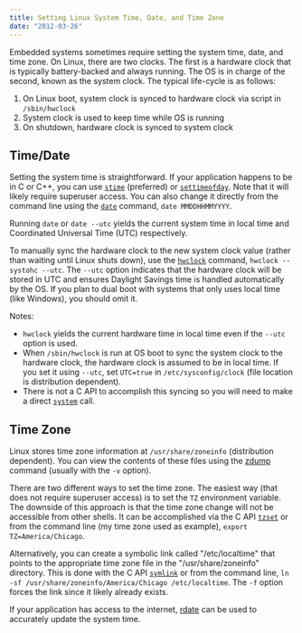 ```yaml
---
title: Setting Linux System Time, Date, and Time Zone
date: "2012-03-26"
---
```


Embedded systems sometimes require setting the system time, date, and time zone. On Linux, there are two clocks. The first is a hardware clock that is typically battery-backed and always running. The OS is in charge of the second, known as the system clock. The typical life-cycle is as follows:

1. On Linux boot, system clock is synced to hardware clock via script in `/sbin/hwclock`
1. System clock is used to keep time while OS is running
1. On shutdown, hardware clock is synced to system clock

## Time/Date

Setting the system time is straightforward. If your application happens to be in C or C++, you can use [`stime`](https://linux.die.net/man/2/stime) (preferred) or [`settimeofday`](https://linux.die.net/man/2/settimeofday). Note that it will likely require superuser access. You can also change it directly from the command line using the [`date`](https://linux.die.net/man/1/date) command, `date MMDDHHMMYYYY`.

Running `date` or `date --utc` yields the current system time in local time and Coordinated Universal Time (UTC) respectively.

To manually sync the hardware clock to the new system clock value (rather than waiting until Linux shuts down), use the [`hwclock`](https://linux.die.net/man/8/hwclock) command, `hwclock --systohc --utc`. The `--utc` option indicates that the hardware clock will be stored in UTC and ensures Daylight Savings time is handled automatically by the OS. If you plan to dual boot with systems that only uses local time (like Windows), you should omit it.

Notes:

- `hwclock` yields the current hardware time in local time even if the `--utc` option is used.
- When `/sbin/hwclock` is run at OS boot to sync the system clock to the hardware clock, the hardware clock is assumed to be in local time. If you set it using `--utc`, set `UTC=true` in `/etc/sysconfig/clock` (file location is distribution dependent).
- There is not a C API to accomplish this syncing so you will need to make a direct [`system`](https://linux.die.net/man/3/system) call.

## Time Zone

Linux stores time zone information at `/usr/share/zoneinfo` (distribution dependent). You can view the contents of these files using the [zdump](https://linux.die.net/man/8/zdump) command (usually with the `-v` option).

There are two different ways to set the time zone. The easiest way (that does not require superuser access) is to set the `TZ` environment variable. The downside of this approach is that the time zone change will not be accessible from other shells. It can be accomplished via the C API [`tzset`](https://linux.die.net/man/3/tzset) or from the command line (my time zone used as example), `export TZ=America/Chicago`.

Alternatively, you can create a symbolic link called "/etc/localtime" that points to the appropriate time zone file in the "/usr/share/zoneinfo" directory. This is done with the C API [`symlink`](https://linux.die.net/man/3/symlink) or from the command line, `ln -sf /usr/share/zoneinfo/America/Chicago /etc/localtime`. The `-f` option forces the link since it likely already exists.

If your application has access to the internet, [rdate](https://linux.die.net/man/1/rdate) can be used to accurately update the system time.

